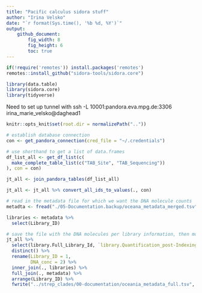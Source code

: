 ```yaml
---
title: "Pacific calculus sidora stuff"
author: "Irina Velsko"
date: "`r format(Sys.time(), '%b %d, %Y')`"
output:
    github_document:
        fig_width: 8
        fig_height: 6
        toc: true
---
```


```r
if(!require('remotes')) install.packages('remotes')
remotes::install_github("sidora-tools/sidora.core")

```

```r
library(data.table)
library(sidora.core)
library(tidyverse)

```

Need to set up tunnel with ssh -L 10001:pandora.eva.mpg.de:3306 irina_marie_velsko@daghead1

```r
knitr::opts_knit$set(root.dir = normalizePath(".."))
```

```r
# establish database connection
con <- get_pandora_connection(cred_file = "~/.credentials")

```

```r
# use shorthand to get a list of data.frames
df_list_all <- get_df_list(c(
  make_complete_table_list(c("TAB_Site", "TAB_Sequencing"))
), con = con)

jt_all <- join_pandora_tables(df_list_all)

jt_all <- jt_all %>% convert_all_ids_to_values(., con)

```

```r
# read in the metadata file for which we want the DNA molecule counts
metadta <- fread("./05-Documentation.backup/oceana_metadata_merged.tsv")

libraries <- metadata %>%
  select(Library_ID)

```


```r
# save the file with the DNA molecules per library information, then move it to 05-Documentation.backup
jt_all %>%
  select(library.Full_Library_Id, `library.Quantification_post-Indexing_total`) %>%
  distinct() %>%
  rename(Library_ID = 1,
         DNA_conc = 2) %>%
  inner_join(., libraries) %>%
  full_join(., metadata) %>%
  arrange(Library_ID) %>%
  fwrite("../strep_clades/00-documentation/oceania_metadata_full.tsv", quote = F, sep = "\t")

```






























